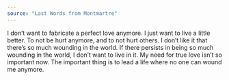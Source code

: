 ```yaml
---
source: "Last Words from Montmartre"
---
```


I don’t want to fabricate a perfect love anymore. I just want to live a little better. To not be hurt anymore, and to not hurt others. I don’t like it that there’s so much wounding in the world. If there persists in being so much wounding in the world, I don’t want to live in it. My need for true love isn’t so important now. The important thing is to lead a life where no one can wound me anymore.


